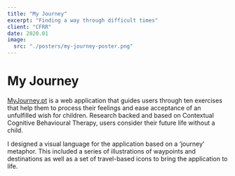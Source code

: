 ```yaml
---
title: "My Journey"
excerpt: "Finding a way through difficult times"
client: "CFRR"
date: 2020.01
image:
  src: "./posters/my-journey-poster.png"
---
```



# My Journey

<a href="https://myjourney.pt">MyJourney.pt</a> is a web application that guides
users through ten exercises that help them to process their feelings and ease acceptance
of an unfulfilled wish for children. Research backed and based on Contextual Cognitive
Behavioural Therapy, users consider their future life without a child.

<YouTube
	class="video"
	posterQuality="max"
	id="wB4kionWMko"
/>

I designed a visual language for the application based on a ‘journey’ metaphor. This included a series of illustrations of waypoints and destinations as well as a set of travel-based icons to bring the application to life.
